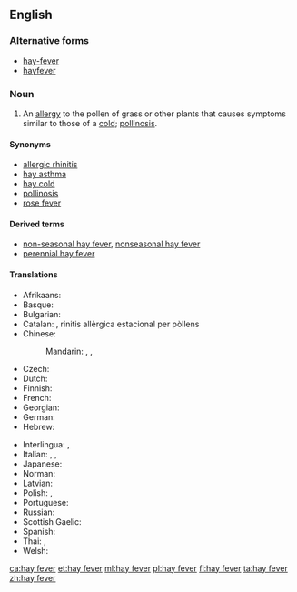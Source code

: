 ==English==

===Alternative forms===
* [[hay-fever]]
* [[hayfever]]

===Noun===
{{wikipedia}}
{{en-noun|head=[[hay]] [[fever]]|-}}

# An [[allergy]] to the pollen of grass or other plants that causes symptoms similar to those of a [[cold]]; [[pollinosis]].

====Synonyms====
* [[allergic rhinitis]]
* [[hay asthma]]
* [[hay cold]]
* [[pollinosis]]
* [[rose fever]]

====Derived terms====
* [[non-seasonal hay fever]], [[nonseasonal hay fever]]
* [[perennial hay fever]]

====Translations====
{{trans-top|allergy to pollen}}
* Afrikaans: {{t|af|hooikoors}}
* Basque: {{t|eu|errinitis alergikoa}}
* Bulgarian: {{t|bg|сенна треска|f|tr=senna treska|sc=Cyrl}}
* Catalan: {{t|ca|febre del fenc}}, rinitis allèrgica estacional per pòllens
* Chinese:
*: Mandarin: {{t|cmn|枯草熱|sc=Hani}}, {{t+|cmn|枯草热|tr=kūcǎorè|sc=Hani}}, {{t+|cmn|花粉症|tr=huāfěnzhèng|sc=Hani}}
* Czech: {{t|cs|senná rýma|f}}
* Dutch: {{t|nl|hooikoorts|f}}
* Finnish: {{t+|fi|heinänuha}}
* French: {{t+|fr|rhume des foins|m}}
* Georgian: {{t-needed|ka}}
* German: {{t+|de|Heuschnupfen|m}}
* Hebrew: {{t-needed|he}}
{{trans-mid}}
* Interlingua: {{t|ia|febre del feno}}, {{t|ia|pollinosis}}
* Italian: {{t|it|raffreddore da fieno|m}}, {{t|it|febbre da fieno|f}}, {{t+|it|pollinosi|f}}
* Japanese: {{t|ja|花粉症|tr=かふんしょう, kafunshō|sc=Jpan}}
* Norman: {{t|nrf|maladie du fain|f}}
* Latvian: {{t|lv|siena drudzis}}
* Polish: {{t|pl|katar sienny|m}} {{qualifier|common use}}, {{t|pl|pyłkowica|f}} {{qualifier|medical term}}
* Portuguese: {{t|pt|febre de feno|f}}
* Russian: {{t|ru|сенна́я лихора́дка|f}}
* Scottish Gaelic: {{t|gd|fiabhras-feòir|m|alt=am fiabhras-feòir}}
* Spanish: {{t|es|polinosis}}
* Thai: {{t|th|แพ้อากาศ|tr=páe aagàat}}, {{t|th|ไข้ละอองฟาง|tr=kâi láong faang}}
* Welsh: {{t|cy|clefyd y gwair|m}}
{{trans-bottom}}

[[ca:hay fever]]
[[et:hay fever]]
[[ml:hay fever]]
[[pl:hay fever]]
[[fi:hay fever]]
[[ta:hay fever]]
[[zh:hay fever]]